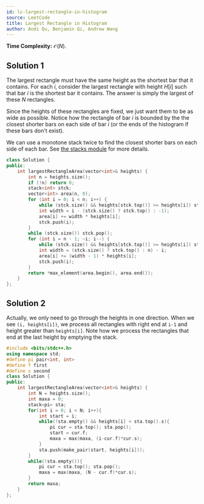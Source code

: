 ```yaml
---
id: lc-largest-rectangle-in-histogram
source: LeetCode
title: Largest Rectangle in Histogram
author: Andi Qu, Benjamin Qi, Andrew Wang
---
```


**Time Complexity:** $\mathcal O(N)$.

## Solution 1

The largest rectangle must have the same height as the shortest bar that it contains. For each $i$, consider the largest rectangle with height $H[i]$ such that bar $i$ is the shortest bar it contains. The answer is simply the largest of these $N$ rectangles.

Since the heights of these rectangles are fixed, we just want them to be as wide as possible. Notice how the rectangle of bar $i$ is bounded by the the closest shorter bars on each side of bar $i$ (or the ends of the histogram if these bars don't exist).

We can use a monotone stack twice to find the closest shorter bars on each side of each bar. See [the stacks module](https://usaco.guide/gold/stacks#application-nearest-smaller-element) for more details.

```cpp
class Solution {
public:
	int largestRectangleArea(vector<int>& heights) {
		int n = heights.size();
		if (!n) return 0;
		stack<int> stck;
		vector<int> area(n, 0);
		for (int i = 0; i < n; i++) {
			while (stck.size() && heights[stck.top()] >= heights[i]) stck.pop();
			int width = i - (stck.size() ? stck.top() : -1);
			area[i] += width * heights[i];
			stck.push(i);
		}
		while (stck.size()) stck.pop();
		for (int i = n - 1; ~i; i--) {
			while (stck.size() && heights[stck.top()] >= heights[i]) stck.pop();
			int width = (stck.size() ? stck.top() : n) - i;
			area[i] += (width - 1) * heights[i];
			stck.push(i);
		}
		return *max_element(area.begin(), area.end());
	}
};
```

## Solution 2

Actually, we only need to go through the heights in one direction. When we see `(i, heights[i])`, we process all rectangles with right end at `i-1` and height greater than `heights[i]`. Note how we process the rectangles that end at the last height by emptying the stack.

```cpp
#include <bits/stdc++.h>
using namespace std;
#define pi pair<int, int>
#define f first
#define s second
class Solution {
public:
    int largestRectangleArea(vector<int>& heights) {
        int N = heights.size();
        int maxa = 0;
        stack<pi> sta;
        for(int i = 0; i < N; i++){
            int start = i;
            while(!sta.empty() && heights[i] < sta.top().s){
                pi cur = sta.top(); sta.pop();
                start = cur.f;
                maxa = max(maxa, (i-cur.f)*cur.s);
            }
            sta.push(make_pair(start, heights[i]));
        }
        while(!sta.empty()){
            pi cur = sta.top(); sta.pop();
            maxa = max(maxa, (N - cur.f)*cur.s);
        }
        return maxa;
    }
};
```
